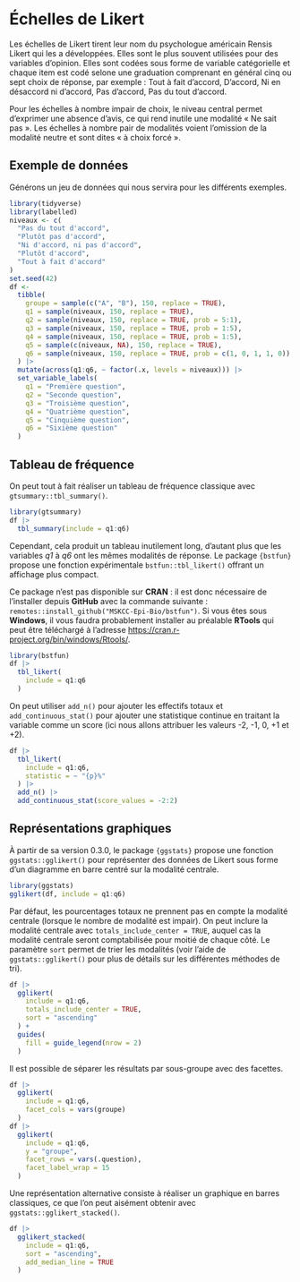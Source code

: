 # Échelles de Likert {#sec-likert}

Les échelles de Likert tirent leur nom du psychologue américain Rensis Likert qui les a développées. Elles sont le plus souvent utilisées pour des variables d'opinion. Elles sont codées sous forme de variable catégorielle et chaque item est codé selone une graduation comprenant en général cinq ou sept choix de réponse, par exemple : Tout à fait d'accord, D'accord, Ni en désaccord ni d'accord, Pas d'accord, Pas du tout d'accord.

Pour les échelles à nombre impair de choix, le niveau central permet d'exprimer une absence d'avis, ce qui rend inutile une modalité « Ne sait pas ». Les échelles à nombre pair de modalités voient l'omission de la modalité neutre et sont dites « à choix forcé ».

## Exemple de données

Générons un jeu de données qui nous servira pour les différents exemples.

```r
library(tidyverse)
library(labelled)
niveaux <- c(
  "Pas du tout d'accord",
  "Plutôt pas d'accord",
  "Ni d'accord, ni pas d'accord",
  "Plutôt d'accord",
  "Tout à fait d'accord"
)
set.seed(42)
df <-
  tibble(
    groupe = sample(c("A", "B"), 150, replace = TRUE),
    q1 = sample(niveaux, 150, replace = TRUE),
    q2 = sample(niveaux, 150, replace = TRUE, prob = 5:1),
    q3 = sample(niveaux, 150, replace = TRUE, prob = 1:5),
    q4 = sample(niveaux, 150, replace = TRUE, prob = 1:5),
    q5 = sample(c(niveaux, NA), 150, replace = TRUE),
    q6 = sample(niveaux, 150, replace = TRUE, prob = c(1, 0, 1, 1, 0))
  ) |> 
  mutate(across(q1:q6, ~ factor(.x, levels = niveaux))) |> 
  set_variable_labels(
    q1 = "Première question",
    q2 = "Seconde question",
    q3 = "Troisième question",
    q4 = "Quatrième question",
    q5 = "Cinquième question",
    q6 = "Sixième question"
  )
```

## Tableau de fréquence

On peut tout à fait réaliser un tableau de fréquence classique avec `gtsummary::tbl_summary()`.

```r
library(gtsummary)
df |> 
  tbl_summary(include = q1:q6)
```

Cependant, cela produit un tableau inutilement long, d'autant plus que les variables *q1* à *q6* ont les mêmes modalités de réponse. Le package `{bstfun}` propose une fonction expérimentale `bstfun::tbl_likert()` offrant un affichage plus compact.

::: callout-important
Ce package n'est pas disponible sur **CRAN** : il est donc nécessaire de l'installer depuis **GitHub** avec la commande suivante : `remotes::install_github("MSKCC-Epi-Bio/bstfun")`. Si vous êtes sous **Windows**, il vous faudra probablement installer au préalable **RTools** qui peut être téléchargé à l'adresse <https://cran.r-project.org/bin/windows/Rtools/>.
:::

```r
library(bstfun)
df |> 
  tbl_likert(
    include = q1:q6
  )
```

On peut utiliser `add_n()` pour ajouter les effectifs totaux et `add_continuous_stat()` pour ajouter une statistique continue en traitant la variable comme un score (ici nous allons attribuer les valeurs -2, -1, 0, +1 et +2).

```r
df |> 
  tbl_likert(
    include = q1:q6,
    statistic = ~ "{p}%"
  ) |> 
  add_n() |> 
  add_continuous_stat(score_values = -2:2)
```

## Représentations graphiques

À partir de sa version 0.3.0, le package `{ggstats}` propose une fonction `ggstats::gglikert()` pour représenter des données de Likert sous forme d'un diagramme en barre centré sur la modalité centrale.

```r
library(ggstats)
gglikert(df, include = q1:q6)
```

Par défaut, les pourcentages totaux ne prennent pas en compte la modalité centrale (lorsque le nombre de modalité est impair). On peut inclure la modalité centrale avec `totals_include_center = TRUE`, auquel cas la modalité centrale seront comptabilisée pour moitié de chaque côté. Le paramètre `sort` permet de trier les modalités (voir l'aide de `ggstats::gglikert()` pour plus de détails sur les différentes méthodes de tri).

```r
df |> 
  gglikert(
    include = q1:q6,
    totals_include_center = TRUE,
    sort = "ascending"
  ) +
  guides(
    fill = guide_legend(nrow = 2)
  )
```

Il est possible de séparer les résultats par sous-groupe avec des facettes.

```r
df |> 
  gglikert(
    include = q1:q6,
    facet_cols = vars(groupe)
  )
df |> 
  gglikert(
    include = q1:q6,
    y = "groupe",
    facet_rows = vars(.question),
    facet_label_wrap = 15
  )
```

Une représentation alternative consiste à réaliser un graphique en barres classiques, ce que l'on peut aisément obtenir avec `ggstats::gglikert_stacked()`.

```r
df |>
  gglikert_stacked(
    include = q1:q6,
    sort = "ascending",
    add_median_line = TRUE
  )
```
